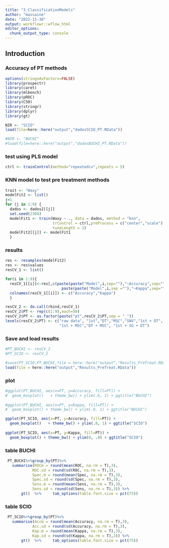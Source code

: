 ```yaml
---
title: "3_ClassificationModels"
author: "massaine"
date: "2022-11-30"
output: workflowr::wflow_html
editor_options:
  chunk_output_type: console
---
```


## Introduction

### Accuracy of PT methods
```r
options(stringsAsFactors=FALSE)
library(prospectr)
library(caret)
library(mlbench)
library(pROC)
library(C50)
library(stringr)
library(dplyr)
library(gt)
```

```r
NIR <- "SCIO"
load(file=here::here("output","dadosSCIO_PT.RData"))

#NIR <- "BUCHI"
#load(file=here::here("output","dadosBUCHI_PT.RData"))
```

### test using PLS model
```r
ctrl <- trainControl(method="repeatedcv",repeats = 5) 
```

### KNN model to test pre treatment methods
```r
trait <- "Waxy"
modelFit2 <- list()
j=1
for (j in 1:9) {
  dados <- dados2[[j]]
  set.seed(2304)
  modelFit1 <- train(Waxy ~ ., data = dados, method = "knn",
                     trControl = ctrl,preProcess = c("center","scale"),
                     tuneLength = 1)
  modelFit2[[j]] <- modelFit1
  }

```

### results
```r
res <- resamples(modelFit2)
res <- res$values
resCV_1 <- list()

for(i in 1:9){
  resCV_1[[i]]<-res[,c(paste(paste("Model",i,sep=""),"~Accuracy",sep=""),
                         paste(paste("Model",i,sep =""),"~Kappa",sep=""))]
  colnames(resCV_1[[i]]) <- c("Accuracy","Kappa")
  }

resCV_2 <- do.call(rbind,resCV_1)
resCV_2$PT <- rep(c(1:9),each=50)
resCV_2$PT <- as.factor(paste("pt",resCV_2$PT,sep = "_"))
levels(resCV_2$PT) <- c("raw data", "1st","DT","MSC","SNV","1st + DT",
                        "1st + MSC","DT + MSC", "1st + SG + DT")
```

### Save and load results 
```r
#PT_BUCHI <- resCV_2
#PT_SCIO <- resCV_2

#save(PT_SCIO,PT_BUCHI,file = here::here("output","Results_PreTreat.RData"))
load(file = here::here("output","Results_PreTreat.RData"))
```


### plot 
```r

#ggplot(PT_BUCHI, aes(x=PT, y=Accuracy, fill=PT)) + 
#  geom_boxplot()   + theme_bw() + ylim(.6, 1) + ggtitle("BUCHI")
 
#ggplot(PT_BUCHI, aes(x=PT, y=Kappa, fill=PT)) + 
#  geom_boxplot() + theme_bw() + ylim(.9, 1) + ggtitle("BUCHI")

ggplot(PT_SCIO, aes(x=PT, y=Accuracy, fill=PT)) + 
  geom_boxplot()   + theme_bw() + ylim(.8, 1) + ggtitle("SCIO")
 
ggplot(PT_SCIO, aes(x=PT, y=Kappa, fill=PT)) + 
  geom_boxplot() + theme_bw() + ylim(0, .8) + ggtitle("SCIO")

```

### table BUCHI
```r
 PT_BUCHI%>%group_by(PT)%>%
   summarise(ROCm = round(mean(ROC, na.rm = T),3),
            ROC.sd = round(sd(ROC, na.rm = T),3),
            Spec.m = round(mean(Spec, na.rm = T),3),
            Spec.sd = round(sd(Spec, na.rm = T),3),
            Sens.m = round(mean(Sens, na.rm = T),3),
            Sens.sd = round(sd(Sens, na.rm = T),3)) %>%
       gt()  %>%     tab_options(table.font.size = pct(75))
```

### table SCIO
```r

 PT_SCIO%>%group_by(PT)%>%
   summarise(Accm = round(mean(Accuracy, na.rm = T),3),
            Acc.sd = round(sd(Accuracy, na.rm = T),3),
            Kap.m = round(mean(Kappa, na.rm = T),3),
            Kap.sd = round(sd(Kappa, na.rm = T),3)) %>%
       gt()  %>%     tab_options(table.font.size = pct(75))

```

